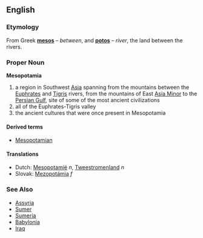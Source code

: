 ==English==
=== Etymology ===
From Greek '''[[mesos]]''' &ndash; ''between'', and '''[[potos]]''' &ndash; ''river'', the land between the rivers.

=== Proper Noun ===
'''Mesopotamia'''

#a region in Southwest [[Asia]] spanning from the mountains between the [[Euphrates]] and [[Tigris]] rivers, from the mountains of East [[Asia Minor]] to the [[Persian Gulf]], site of some of the most ancient civilizations
# all of the Euphrates-Tigris valley
# the ancient cultures that were once present in Mesopotamia

====Derived terms====
*[[Mesopotamian]]

==== Translations ====
*Dutch: [[Mesopotamië]] ''n'', [[Tweestromenland]] ''n''
*Slovak: [[Mezopotámia]] ''f''

=== See Also ===
* [[Assyria]]
* [[Sumer]]
* [[Sumeria]]
* [[Babylonia]]
* [[Iraq]]